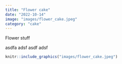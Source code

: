 ```yaml
---
title: "Flower cake"
date: "2022-10-14"
image: "images/flower_cake.jpeg"
category: "cake"
---
```


Flower stuff

asdfa
adsf
asdf
adsf


```r
knitr::include_graphics("images/flower_cake.jpeg")
```

